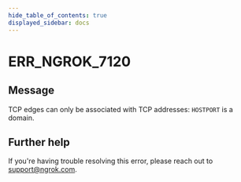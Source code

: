 ```yaml
---
hide_table_of_contents: true
displayed_sidebar: docs
---
```



# ERR_NGROK_7120

## Message

TCP edges can only be associated with TCP addresses: `HOSTPORT` is a domain.

<ErrorDetails error="err_ngrok_7120" />

## Further help

If you're having trouble resolving this error, please reach out to [support@ngrok.com](mailto:support@ngrok.com?subject=Help%20with%20ERR_NGROK_7120).
